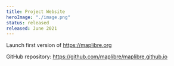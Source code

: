 ```yaml
---
title: Project Website
heroImage: "./image.png"
status: released
released: June 2021
---
```


Launch first version of https://maplibre.org

GitHub repository: https://github.com/maplibre/maplibre.github.io
